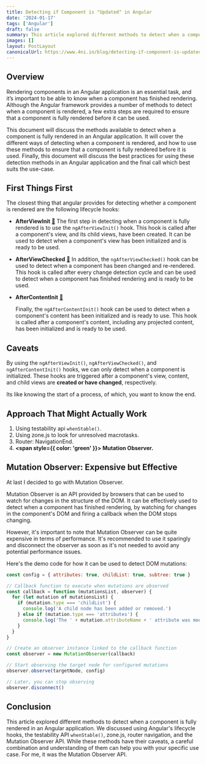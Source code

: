 ```yaml
---
title: Detecting if Component is "Updated" in Angular
date: '2024-01-17'
tags: ['Angular']
draft: false
summary: This article explored different methods to detect when a component is fully rendered in an Angular application. We discussed using Angular's lifecycle hooks, the testability API whenStable(), zone.js, router navigation, and the Mutation Observer API.
images: []
layout: PostLayout
canonicalUrl: https://www.4ni.in/blog/detecting-if-component-is-updated-in-angular
---
```


<TOCInline toc={props.toc} asDisclosure />

## Overview

Rendering components in an Angular application is an essential task, and it’s important to be able to know when a component has finished rendering. Although the Angular framework provides a number of methods to detect when a component is rendered, a few extra steps are required to ensure that a component is fully rendered before it can be used.

This document will discuss the methods available to detect when a component is fully rendered in an Angular application. It will cover the different ways of detecting when a component is rendered, and how to use these methods to ensure that a component is fully rendered before it is used. Finally, this document will discuss the best practices for using these detection methods in an Angular application and the final call which best suits the use-case.

## First Things First

The closest thing that angular provides for detecting whether a component is rendered are the following lifecycle hooks:

- **AfterViewInit** [🔗](https://angular.io/api/core/AfterViewInit)
  The first step in detecting when a component is fully rendered is to use the `ngAfterViewInit()` hook. This hook is called after a component's view, and its child views, have been created. It can be used to detect when a component's view has been initialized and is ready to be used.
- **AfterViewChecked** [🔗](https://angular.io/api/core/AfterViewChecked)
  In addition, the `ngAfterViewChecked()` hook can be used to detect when a component has been changed and re-rendered. This hook is called after every change detection cycle and can be used to detect when a component has finished rendering and is ready to be used.
- **AfterContentInit** [🔗](https://angular.io/api/core/AfterContentInit)

  Finally, the `ngAfterContentInit()` hook can be used to detect when a component's content has been initialized and is ready to use. This hook is called after a component's content, including any projected content, has been initialized and is ready to be used.

## Caveats

By using the `ngAfterViewInit()`, `ngAfterViewChecked()`, and `ngAfterContentInit()` hooks, we can only detect when a component is initialized. These hooks are triggered after a component's view, content, and child views are **created or have changed**, respectively.

Its like knowing the start of a process, of which, you want to know the end.

## Approach That Might Actually Work

1. Using testability api `whenStable()`.
2. Using zone.js to look for unresolved macrotasks.
3. Router: NavigationEnd.
4. **<span style={{ color: 'green' }}> Mutation Observer. </span>**

## Mutation Observer: Expensive but Effective

At last I decided to go with Mutation Observer.

Mutation Observer is an API provided by browsers that can be used to watch for changes in the structure of the DOM. It can be effectively used to detect when a component has finished rendering, by watching for changes in the component's DOM and firing a callback when the DOM stops changing.

However, it's important to note that Mutation Observer can be quite expensive in terms of performance. It's recommended to use it sparingly and disconnect the observer as soon as it's not needed to avoid any potential performance issues.

Here's the demo code for how it can be used to detect DOM mutations:

```js
const config = { attributes: true, childList: true, subtree: true }

// Callback function to execute when mutations are observed
const callback = function (mutationsList, observer) {
  for (let mutation of mutationsList) {
    if (mutation.type === 'childList') {
      console.log('A child node has been added or removed.')
    } else if (mutation.type === 'attributes') {
      console.log('The ' + mutation.attributeName + ' attribute was modified.')
    }
  }
}

// Create an observer instance linked to the callback function
const observer = new MutationObserver(callback)

// Start observing the target node for configured mutations
observer.observe(targetNode, config)

// Later, you can stop observing
observer.disconnect()
```

## Conclusion

This article explored different methods to detect when a component is fully rendered in an Angular application. We discussed using Angular's lifecycle hooks, the testability API `whenStable()`, zone.js, router navigation, and the Mutation Observer API. While these methods have their caveats, a careful combination and understanding of them can help you with your specific use case. For me, it was the Mutation Observer API.
